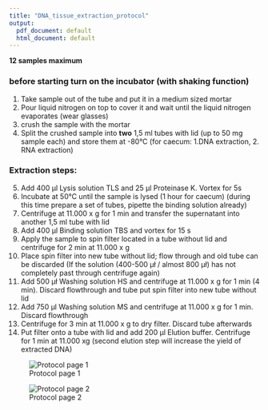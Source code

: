 ```yaml
---
title: "DNA_tissue_extraction_protocol"
output:
  pdf_document: default
  html_document: default
---
```


**12 samples maximum**

### before starting turn on the incubator (with shaking function) 
1. Take sample out of the tube and put it in a medium sized mortar 
2. Pour liquid nitrogen on top to cover it and wait until the liquid nitrogen evaporates (wear glasses) 
3. crush the sample with the mortar 
4. Split the crushed sample into **two** 1,5 ml tubes with lid (up to 50 mg sample each) and store them at -80°C (for caecum: 1.DNA extraction, 2. RNA extraction) 

### Extraction steps:
5. Add 400 µl Lysis solution TLS and 25 µl Proteinase K. Vortex for 5s 
6. Incubate at 50°C until the sample is lysed (1 hour for caecum) (during this time prepare a set of tubes, pipette the binding solution already) 
7. Centrifuge at 11.000 x g for 1 min and transfer the supernatant into another 1,5 ml tube with lid 
8. Add 400 µl Binding solution TBS and vortex for 15 s 
9. Apply the sample to spin filter located in a tube without lid and centrifuge for 2 min at 11.000 x g 
10. Place spin filter into new tube without lid; flow through and old tube can be discarded (If the solution (400-500 µł / almost 800 µł) has not completely past through centrifuge again) 
11. Add 500 µł Washing solution HS and centrifuge at 11.000 x g for 1 min (4 min). Discard flowthrough and tube put spin filter into new tube without lid 
12. Add 750 µl Washing solution MS and centrifuge at 11.000 x g for 1 min. Discard flowthrough 
13. Centrifuge for 3 min at 11.000 x g to dry filter. Discard tube afterwards 
14. Put filter onto a tube with lid and add 200 µl Elution buffer. Centrifuge for 1 min at 11.000 xg (second elution step will increase the yield of extracted DNA)


![Protocol page 1](Protocol_dna_extraction-1.jpg)


![Protocol page 2](Protocol_dna_extraction-2.jpg)

